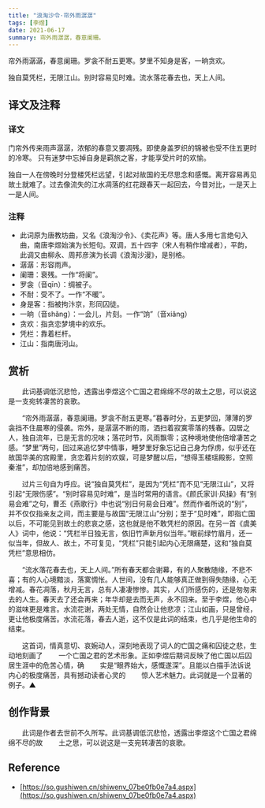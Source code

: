 ```yaml
---
title: "浪淘沙令·帘外雨潺潺"
tags: [李煜]
date: 2021-06-17
summary: 帘外雨潺潺，春意阑珊。
---
```


帘外雨潺潺，春意阑珊。罗衾不耐五更寒。梦里不知身是客，一晌贪欢。

独自莫凭栏，无限江山。别时容易见时难。流水落花春去也，天上人间。

## 译文及注释

### 译文

门帘外传来雨声潺潺，浓郁的春意又要凋残。即使身盖罗织的锦被也受不住五更时的冷寒。
只有迷梦中忘掉自身是羁旅之客，才能享受片时的欢愉。

独自一人在傍晚时分登楼凭栏远望，引起对故国的无尽思念和感慨。离开容易再见故土就难了。过去像流失的江水凋落的红花跟春天一起回去，今昔对比，一是天上一是人间。

### 注释

- 此词原为唐教坊曲，又名《浪淘沙令》、《卖花声》等。唐人多用七言绝句入曲，南唐李煜始演为长短句。双调，五十四字（宋人有稍作增减者），平韵，此调又由柳永、周邦彦演为长调《浪淘沙漫》，是别格。
- 潺潺：形容雨声。
- 阑珊：衰残。一作“将阑”。
- 罗衾（音qīn）：绸被子。
- 不耐：受不了。一作“不暖”。
- 身是客：指被拘汴京，形同囚徒。
- 一晌（音shǎng）：一会儿，片刻。一作“饷”（音xiǎng）
- 贪欢：指贪恋梦境中的欢乐。
- 凭栏：靠着栏杆。
- 江山：指南唐河山。

## 赏析

　　此词基调低沉悲怆，透露出李煜这个亡国之君绵绵不尽的故土之思，可以说这是一支宛转凄苦的哀歌。

　　“帘外雨潺潺，春意阑珊。罗衾不耐五更寒。”暮春时分，五更梦回，薄薄的罗衾挡不住晨寒的侵袭。帘外，是潺潺不断的雨，洒扫着寂寞零落的残春。囚居之人，独自流年，已是无言的况味；落花时节，风雨飘零；这种境地使他倍增凄苦之感。“梦里”两句，回过来追忆梦中情事，睡梦里好象忘记自己身为俘虏，似乎还在故国华美的宫殿里，贪恋着片刻的欢娱，可是梦醒以后，“想得玉楼瑶殿影，空照秦淮”，却加倍地感到痛苦。

　　过片三句自为呼应。说“独自莫凭栏”，是因为“凭栏”而不见“无限江山”，又将引起“无限伤感”。“别时容易见时难”，是当时常用的语言。《颜氏家训·风操》有“别易会难”之句，曹丕《燕歌行》中也说“别日何易会日难”。然而作者所说的“别”，并不仅仅指亲友之间，而主要是与故国“无限江山”分别；至于“见时难”，即指亡国以后，不可能见到故土的悲哀之感，这也就是他不敢凭栏的原因。在另一首《虞美人》词中，他说：“凭栏半日独无言，依旧竹声新月似当年。”眼前绿竹眉月，还一似当年，但故人、故土，不可复见，“凭栏”只能引起内心无限痛楚，这和“独自莫凭栏”意思相仿。

　　“流水落花春去也，天上人间。”所有春天都会谢幕，有的人聚散随缘，不悲不喜；有的人心境黯淡，落寞惆怅。人世间，没有几人能够真正做到得失随缘，心无增减。春花凋落，秋月无言，总有人凄凄惨惨。其实，人们所感伤的，还是匆匆来去的人生。春天去了还会再来；年华却是去而无声，永不回来。至于李煜，他心中的滋味更是难言。水流花谢，两处无情，自然会让他悲凉；江山如画，只是曾经，更让他极度痛苦。水流花落，春去人逝，这不仅是此词的结束，也几乎是他生命的结束。

　　这首词，情真意切、哀婉动人，深刻地表现了词人的亡国之痛和囚徒之悲，生动地刻画了
　　一个亡国之君的艺术形象。正如李煜后期词反映了他亡国以后囚居生涯中的危苦心情，确
　　实是“眼界始大，感慨遂深”。且能以白描手法诉说内心的极度痛苦，具有撼动读者心灵的
　　惊人艺术魅力。此词就是一个显著的例子。▲

## 创作背景

　　此词是作者去世前不久所写。此词基调低沉悲怆，透露出李煜这个亡国之君绵绵不尽的故
　　土之思，可以说这是一支宛转凄苦的哀歌。

## Reference

- [https://so.gushiwen.cn/shiwenv_07be0fb0e7a4.aspx](https://so.gushiwen.cn/shiwenv_07be0fb0e7a4.aspx)
